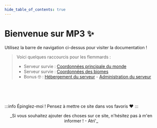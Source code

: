 ```yaml
---
hide_table_of_contents: true
---
```




# Bienvenue sur MP3 ✨

Utilisez la barre de navigation ci-dessus pour visiter la documentation !

> Voici quelques raccourcis pour les flemmards :
> * Serveur survie : <a href="http://mp3.pixelfucker.com/minecraft/serveur_survie/coordonnees/overworld">Coordonnées principale du monde</a>
> * Serveur survie : <a href="http://mp3.pixelfucker.com/minecraft/serveur_survie/coordonnees/overworld_bioms"> Coordonnées des biomes</a>
> * Bonus 🤓 : [Hébergement du serveur](https://github.com/AmberstoneDream/FreeVirtualMachineCloudHosting) - [Administration du serveur](https://github.com/AmberstoneDream/ProxyServerResearch)

<br />

<Index />
<br />
<br />

:::info Épinglez-moi !
Pensez à mettre ce site dans vos favoris ❤️
:::
<br />

<center>
<span style={{
    background: 'linear-gradient(45deg, #ff3ed5 0%, #52dfff 50%, #16ff9e 100%)',
    WebkitBackgroundClip: 'text',
    WebkitTextFillColor: 'transparent',
    fontWeight: 'bold'
    }}>_Si vous souhaitez ajouter des choses sur ce site, n'hésitez pas à m'en informer ! - Atri'_</span>
</center>

